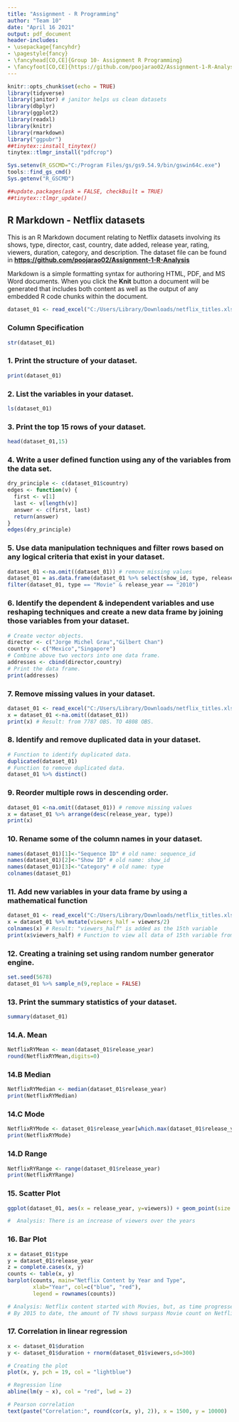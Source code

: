 ---
title: "Assignment - R Programming"
author: "Team 10"
date: "April 16 2021"
output: pdf_document
header-includes:
- \usepackage{fancyhdr}
- \pagestyle{fancy}
- \fancyhead[CO,CE]{Group 10- Assignment R Programming}
- \fancyfoot[CO,CE]{https://github.com/poojarao02/Assignment-1-R-Analysis}
---

```{r setup, include=FALSE}
knitr::opts_chunk$set(echo = TRUE)
library(tidyverse)
library(janitor) # janitor helps us clean datasets
library(dbplyr)
library(ggplot2)
library(readxl)
library(knitr)
library(rmarkdown)
library("ggpubr")
##tinytex::install_tinytex()
tinytex::tlmgr_install("pdfcrop")

Sys.setenv(R_GSCMD="C:/Program Files/gs/gs9.54.9/bin/gswin64c.exe")
tools::find_gs_cmd()
Sys.getenv("R_GSCMD") 

##update.packages(ask = FALSE, checkBuilt = TRUE)
##tinytex::tlmgr_update()
```

## R Markdown - Netflix datasets
This is an R Markdown document relating to Netflix datasets involving its shows, type, director, cast, country, date added, release year, rating, viewers, duration, category, and description. The dataset file can be found in **<https://github.com/poojarao02/Assignment-1-R-Analysis>**

Markdown is a simple formatting syntax for authoring HTML, PDF, and MS Word documents. When you click the **Knit** button a document will be generated that includes both content as well as the output of any embedded R code chunks within the document.


```{r echo=FALSE}
dataset_01 <- read_excel("C:/Users/Library/Downloads/netflix_titles.xlsx")
```

### Column Specification
```{r}
str(dataset_01)
```

### 1. Print the structure of your dataset.
```{r}
print(dataset_01)
```

### 2. List the variables in your dataset.
```{r}
ls(dataset_01) 
```

### 3. Print the top 15 rows of your dataset.
```{r}
head(dataset_01,15) 
```

### 4. Write a user defined function using any of the variables from the data set.
```{r}
dry_principle <- c(dataset_01$country)
edges <- function(v) {
  first <- v[1]
  last <- v[length(v)]
  answer <- c(first, last)
  return(answer)
}
edges(dry_principle)
```

### 5. Use data manipulation techniques and filter rows based on any logical criteria that exist in your dataset.
```{r}
dataset_01 <-na.omit((dataset_01)) # remove missing values
dataset_01 = as.data.frame(dataset_01 %>% select(show_id, type, release_year)) 
filter(dataset_01, type == "Movie" & release_year == "2010")
```

### 6. Identify the dependent & independent variables and use reshaping techniques and create a new data frame by joining those variables from your dataset.
```{r}
# Create vector objects.
director <- c("Jorge Michel Grau","Gilbert Chan")
country <- c("Mexico","Singapore")
# Combine above two vectors into one data frame.
addresses <- cbind(director,country)
# Print the data frame.
print(addresses)
```

### 7. Remove missing values in your dataset.
```{r}
dataset_01 <- read_excel("C:/Users/Library/Downloads/netflix_titles.xlsx")
x = dataset_01 <-na.omit((dataset_01)) 
print(x) # Result: from 7787 OBS. TO 4808 OBS.
```

### 8. Identify and remove duplicated data in your dataset.
```{r}
# Function to identify duplicated data.
duplicated(dataset_01)
# Function to remove duplicated data.
dataset_01 %>% distinct()
```

### 9. Reorder multiple rows in descending order.
 ```{r}
dataset_01 <-na.omit((dataset_01)) # remove missing values
x = dataset_01 %>% arrange(desc(release_year, type)) 
print(x)
```

### 10. Rename some of the column names in your dataset.
```{r}
names(dataset_01)[1]<-"Sequence ID" # old name: sequence_id
names(dataset_01)[2]<-"Show ID" # old name: show_id
names(dataset_01)[3]<-"Category" # old name: type
colnames(dataset_01)
```

### 11. Add new variables in your data frame by using a mathematical function
```{r}
dataset_01 <- read_excel("C:/Users/Library/Downloads/netflix_titles.xlsx")
x = dataset_01 %>% mutate(viewers_half = viewers/2)
colnames(x) # Result: "viewers_half" is added as the 15th variable
print(x$viewers_half) # Function to view all data of 15th variable from equation "x = viewers/2"
```

### 12. Creating a training set using random number generator engine.
```{r}
set.seed(5678)
dataset_01 %>% sample_n(9,replace = FALSE)
```

### 13. Print the summary statistics of your dataset.
```{r}
summary(dataset_01)
```

### 14.A. Mean
```{r}
NetflixRYMean <- mean(dataset_01$release_year)
round(NetflixRYMean,digits=0)
```

### 14.B Median
```{r}
NetflixRYMedian <- median(dataset_01$release_year)
print(NetflixRYMedian)
```

### 14.C Mode
```{r}
NetflixRYMode <- dataset_01$release_year[which.max(dataset_01$release_year)]
print(NetflixRYMode)
```

### 14.D Range
```{r}
NetflixRYRange <- range(dataset_01$release_year)
print(NetflixRYRange)
```

### 15. Scatter Plot
```{r}
ggplot(dataset_01, aes(x = release_year, y=viewers)) + geom_point(size = 1.2, color = "red", shape = 21)

#  Analysis: There is an increase of viewers over the years
```

### 16. Bar Plot
```{r}
x = dataset_01$type 
y = dataset_01$release_year
z = complete.cases(x, y)
counts <- table(x, y)
barplot(counts, main="Netflix Content by Year and Type",
        xlab="Year", col=c("blue", "red"),
        legend = rownames(counts))

# Analysis: Netflix content started with Movies, but, as time progressed, TV shows were also added. 
# By 2015 to date, the amount of TV shows surpass Movie count on Netflix.
```

### 17. Correlation in linear regression
```{r echo=TRUE}
x <- dataset_01$duration
y <- dataset_01$duration + rnorm(dataset_01$viewers,sd=300)

# Creating the plot
plot(x, y, pch = 19, col = "lightblue")

# Regression line
abline(lm(y ~ x), col = "red", lwd = 2)

# Pearson correlation
text(paste("Correlation:", round(cor(x, y), 2)), x = 1500, y = 10000)

```